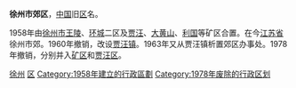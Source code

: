 '''徐州市郊区'''，[[中国|中国]]旧[[区|区]]名。

1958年由[[徐州市|徐州市]][[王陵区|王陵]]、[[环城区|环城]]二区及[[贾汪矿区|贾汪]]、[[大黄山矿区|大黄山]]、[[利国矿区|利国]]等矿区合置。在今[[江苏省|江苏省]]徐州市郊。1960年撤销，改设[[贾汪镇|贾汪镇]]。1963年又从贾汪镇析置郊区办事处。1978年撤销，分别并入[[矿区_(徐州市)|矿区]]和[[贾汪区|贾汪区]]。 

{{中华人民共和国行政区划小作品}}
[[Category:江苏已撤消的市辖区|徐州]]
[[Category:徐州行政区划史|区]]
[[Category:1958年建立的行政區劃|Category:1958年建立的行政區劃]]
[[Category:1978年废除的行政区划|Category:1978年废除的行政区划]]
